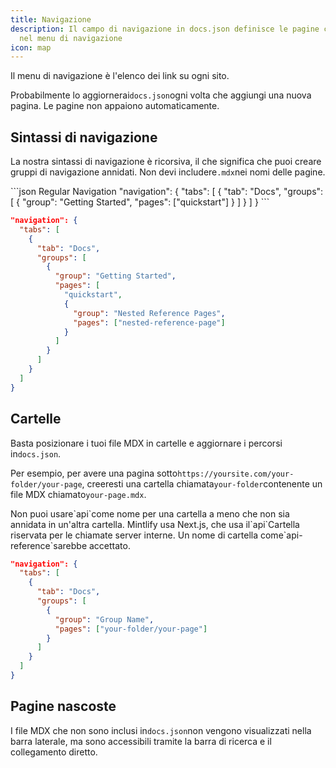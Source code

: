 ```yaml
---
title: Navigazione
description: Il campo di navigazione in docs.json definisce le pagine che appaiono
  nel menu di navigazione
icon: map
---
```


Il menu di navigazione è l'elenco dei link su ogni sito.

Probabilmente lo aggiornerai`docs.json`ogni volta che aggiungi una nuova pagina. Le pagine non appaiono automaticamente.

## Sintassi di navigazione

La nostra sintassi di navigazione è ricorsiva, il che significa che puoi creare gruppi di navigazione annidati. Non devi includere`.mdx`nei nomi delle pagine.

<CodeGroup>
  ```json Regular Navigation
  "navigation": {
    "tabs": [
      {
        "tab": "Docs",
        "groups": [
          {
            "group": "Getting Started",
            "pages": ["quickstart"]
          }
        ]
      }
    ]
  }
  ```

  ```json Nested Navigation
  "navigation": {
    "tabs": [
      {
        "tab": "Docs",
        "groups": [
          {
            "group": "Getting Started",
            "pages": [
              "quickstart",
              {
                "group": "Nested Reference Pages",
                "pages": ["nested-reference-page"]
              }
            ]
          }
        ]
      }
    ]
  }
  ```
</CodeGroup>

## Cartelle

Basta posizionare i tuoi file MDX in cartelle e aggiornare i percorsi in`docs.json`.

Per esempio, per avere una pagina sotto`https://yoursite.com/your-folder/your-page`, creeresti una cartella chiamata`your-folder`contenente un file MDX chiamato`your-page.mdx`.

<Warning>
  Non puoi usare`api`come nome per una cartella a meno che non sia annidata in un'altra cartella. Mintlify usa Next.js, che usa il`api`Cartella riservata per le chiamate server interne. Un nome di cartella come`api-reference`sarebbe accettato.
</Warning>

```json Navigation With Folder
"navigation": {
  "tabs": [
    {
      "tab": "Docs",
      "groups": [
        {
          "group": "Group Name",
          "pages": ["your-folder/your-page"]
        }
      ]
    }
  ]
}
```

## Pagine nascoste

I file MDX che non sono inclusi in`docs.json`non vengono visualizzati nella barra laterale, ma sono accessibili tramite la barra di ricerca e il collegamento diretto.
